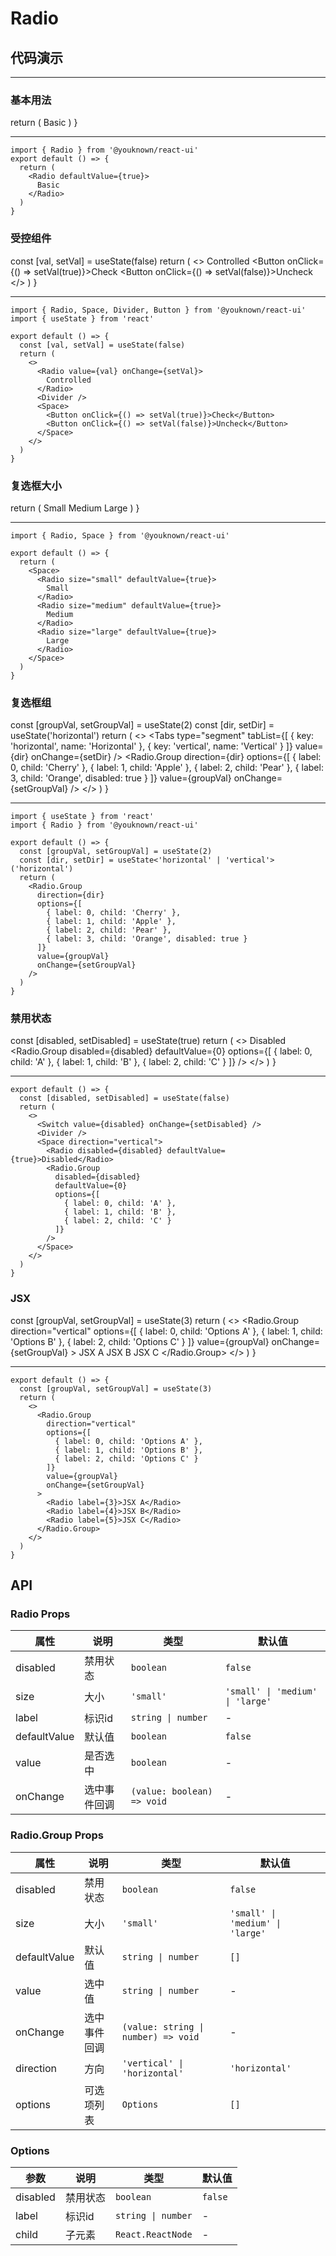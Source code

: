# Radio

## 代码演示


---

### 基本用法

  return (
    <Radio defaultValue={true}>
      Basic
    </Radio>
  )
}

<BasicUsage />

---

```tsx
import { Radio } from '@youknown/react-ui'
export default () => {
  return (
    <Radio defaultValue={true}>
      Basic
    </Radio>
  )
}
```

### 受控组件

  const [val, setVal] = useState(false)
  return (
    <>
      <Radio value={val} onChange={setVal}>
        Controlled
      </Radio>
      <Divider />
      <Space>
        <Button onClick={() => setVal(true)}>Check</Button>
        <Button onClick={() => setVal(false)}>Uncheck</Button>
      </Space>
    </>
  )
}

<Controlled />

---

```tsx
import { Radio, Space, Divider, Button } from '@youknown/react-ui'
import { useState } from 'react'

export default () => {
  const [val, setVal] = useState(false)
  return (
    <>
      <Radio value={val} onChange={setVal}>
        Controlled
      </Radio>
      <Divider />
      <Space>
        <Button onClick={() => setVal(true)}>Check</Button>
        <Button onClick={() => setVal(false)}>Uncheck</Button>
      </Space>
    </>
  )
}
```

### 复选框大小

  return (
    <Space>
      <Radio size="small" defaultValue={true}>
        Small
      </Radio>
      <Radio size="medium" defaultValue={true}>
        Medium
      </Radio>
      <Radio size="large" defaultValue={true}>
        Large
      </Radio>
    </Space>
  )
}

<RadioSize />

---

```tsx
import { Radio, Space } from '@youknown/react-ui'

export default () => {
  return (
    <Space>
      <Radio size="small" defaultValue={true}>
        Small
      </Radio>
      <Radio size="medium" defaultValue={true}>
        Medium
      </Radio>
      <Radio size="large" defaultValue={true}>
        Large
      </Radio>
    </Space>
  )
}
```

### 复选框组

  const [groupVal, setGroupVal] = useState(2)
  const [dir, setDir] = useState('horizontal')
  return (
    <>
      <Tabs
        type="segment"
        tabList={[
          { key: 'horizontal', name: 'Horizontal' },
          { key: 'vertical', name: 'Vertical' }
        ]}
        value={dir}
        onChange={setDir}
      />
      <Divider />
      <Radio.Group
        direction={dir}
        options={[
          { label: 0, child: 'Cherry' },
          { label: 1, child: 'Apple' },
          { label: 2, child: 'Pear' },
          { label: 3, child: 'Orange', disabled: true }
        ]}
        value={groupVal}
        onChange={setGroupVal}
      />
    </>
  )
}

<RadioGroup />

---

```tsx
import { useState } from 'react'
import { Radio } from '@youknown/react-ui'

export default () => {
  const [groupVal, setGroupVal] = useState(2)
  const [dir, setDir] = useState<'horizontal' | 'vertical'>('horizontal')
  return (
    <Radio.Group
      direction={dir}
      options={[
        { label: 0, child: 'Cherry' },
        { label: 1, child: 'Apple' },
        { label: 2, child: 'Pear' },
        { label: 3, child: 'Orange', disabled: true }
      ]}
      value={groupVal}
      onChange={setGroupVal}
    />
  )
}
```

### 禁用状态

  const [disabled, setDisabled] = useState(true)
  return (
    <>
      <Switch value={disabled} onChange={setDisabled} />
      <Divider />
      <Space direction="vertical">
        <Radio disabled={disabled} defaultValue={true}>Disabled</Radio>
        <Radio.Group
          disabled={disabled}
          defaultValue={0}
          options={[
            { label: 0, child: 'A' },
            { label: 1, child: 'B' },
            { label: 2, child: 'C' }
          ]}
        />
      </Space>
    </>
  )
}

<RadioDisabled />

---

```tsx
export default () => {
  const [disabled, setDisabled] = useState(false)
  return (
    <>
      <Switch value={disabled} onChange={setDisabled} />
      <Divider />
      <Space direction="vertical">
        <Radio disabled={disabled} defaultValue={true}>Disabled</Radio>
        <Radio.Group
          disabled={disabled}
          defaultValue={0}
          options={[
            { label: 0, child: 'A' },
            { label: 1, child: 'B' },
            { label: 2, child: 'C' }
          ]}
        />
      </Space>
    </>
  )
}
```

### JSX

  const [groupVal, setGroupVal] = useState(3)
  return (
    <>
      <Radio.Group
        direction="vertical"
        options={[
          { label: 0, child: 'Options A' },
          { label: 1, child: 'Options B' },
          { label: 2, child: 'Options C' }
        ]}
        value={groupVal}
        onChange={setGroupVal}
      >
        <Radio label={3}>JSX A</Radio>
        <Radio label={4}>JSX B</Radio>
        <Radio label={5}>JSX C</Radio>
      </Radio.Group>
    </>
  )
}

<RadioJSX />

---

```tsx
export default () => {
  const [groupVal, setGroupVal] = useState(3)
  return (
    <>
      <Radio.Group
        direction="vertical"
        options={[
          { label: 0, child: 'Options A' },
          { label: 1, child: 'Options B' },
          { label: 2, child: 'Options C' }
        ]}
        value={groupVal}
        onChange={setGroupVal}
      >
        <Radio label={3}>JSX A</Radio>
        <Radio label={4}>JSX B</Radio>
        <Radio label={5}>JSX C</Radio>
      </Radio.Group>
    </>
  )
}
```

## API

### Radio Props

| 属性       | 说明               | 类型              | 默认值   |
| ---------- | ------------------ | ----------------- | -------- |
| disabled   | 禁用状态           | `boolean`         | `false`  |
| size       | 大小               | `'small'`         | `'small' \| 'medium' \| 'large'`  |
| label    | 标识id           | `string \| number`         | -  |
| defaultValue    | 默认值           | `boolean`         | `false`  |
| value    |  是否选中          | `boolean`         | -  |
| onChange    |  选中事件回调          | `(value: boolean) => void`         | -  |

### Radio.Group Props

| 属性       | 说明               | 类型              | 默认值   |
| ---------- | ------------------ | ----------------- | -------- |
| disabled   | 禁用状态           | `boolean`         | `false`  |
| size       | 大小               | `'small'`         | `'small' \| 'medium' \| 'large'`  |
| defaultValue    | 默认值           | `string \| number`         | `[]`  |
| value    | 选中值           | `string \| number`         | -  |
| onChange    | 选中事件回调           | `(value: string \| number) => void`         | -  |
| direction    | 方向           | `'vertical' \| 'horizontal'`         | `'horizontal'`  |
| options    | 可选项列表           | `Options`         | `[]`  |

### Options

| 参数       | 说明               | 类型              | 默认值   |
| ---------- | ------------------ | ----------------- | -------- |
| disabled   | 禁用状态           | `boolean`         | `false`  |
| label    | 标识id           | `string \| number`         | -  |
| child    | 子元素           | `React.ReactNode`         | -  |
